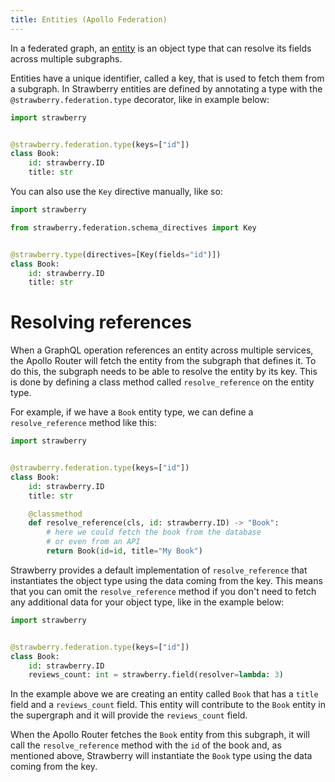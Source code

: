 ```yaml
---
title: Entities (Apollo Federation)
---
```

In a federated graph, an
[entity](https://www.apollographql.com/docs/federation/entities) is an object
type that can resolve its fields across multiple subgraphs.

Entities have a unique identifier, called a key, that is used to fetch them from
a subgraph. In Strawberry entities are defined by annotating a type with the
`@strawberry.federation.type` decorator, like in example below:

```python
import strawberry


@strawberry.federation.type(keys=["id"])
class Book:
    id: strawberry.ID
    title: str
```

You can also use the `Key` directive manually, like so:

```python
import strawberry

from strawberry.federation.schema_directives import Key


@strawberry.type(directives=[Key(fields="id")])
class Book:
    id: strawberry.ID
    title: str
```

# Resolving references

When a GraphQL operation references an entity across multiple services, the
Apollo Router will fetch the entity from the subgraph that defines it. To do
this, the subgraph needs to be able to resolve the entity by its key. This is
done by defining a class method called `resolve_reference` on the entity type.

For example, if we have a `Book` entity type, we can define a
`resolve_reference` method like this:

```python
import strawberry


@strawberry.federation.type(keys=["id"])
class Book:
    id: strawberry.ID
    title: str

    @classmethod
    def resolve_reference(cls, id: strawberry.ID) -> "Book":
        # here we could fetch the book from the database
        # or even from an API
        return Book(id=id, title="My Book")
```

Strawberry provides a default implementation of `resolve_reference` that
instantiates the object type using the data coming from the key. This means that
you can omit the `resolve_reference` method if you don't need to fetch any
additional data for your object type, like in the example below:

```python
import strawberry


@strawberry.federation.type(keys=["id"])
class Book:
    id: strawberry.ID
    reviews_count: int = strawberry.field(resolver=lambda: 3)
```

In the example above we are creating an entity called `Book` that has a `title`
field and a `reviews_count` field. This entity will contribute to the `Book`
entity in the supergraph and it will provide the `reviews_count` field.

When the Apollo Router fetches the `Book` entity from this subgraph, it will
call the `resolve_reference` method with the `id` of the book and, as mentioned
above, Strawberry will instantiate the `Book` type using the data coming from
the key.
